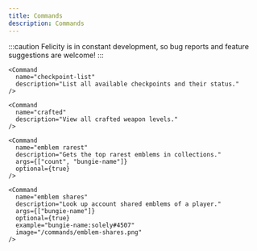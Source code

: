 ```yaml
---
title: Commands
description: Commands
---
```


:::caution 
Felicity is in constant development, so bug reports and feature suggestions are welcome! 
:::


<Tabs>
  <TabItem label="Category 1">
    <Command
      name="checkpoint"
      description="Find a checkpoint and join it."
      args={['activity']}
      example="name:Last Wish - Shuro Chi"
      image="/commands/checkpoint.png"
    />

    <Command
      name="checkpoint-list"
      description="List all available checkpoints and their status."
    />

    <Command
      name="crafted"
      description="View all crafted weapon levels."
    />

    <Command
      name="emblem rarest"
      description="Gets the top rarest emblems in collections."
      args={["count", "bungie-name"]}
      optional={true}
    />

    <Command
      name="emblem shares"
      description="Look up account shared emblems of a player."
      args={["bungie-name"]}
      optional={true}
      example="bungie-name:solely#4507"
      image="/commands/emblem-shares.png"
    />
  </TabItem>

  <TabItem label="General">

  </TabItem>
</Tabs>